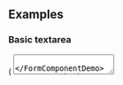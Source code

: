 
<PageTitle src="components/Form/Textarea" title="Textarea" />
<Subtitle />
<Description />
<Primary />
<ArgsTable story={PRIMARY_STORY} />
<Stories />

## Examples

### Basic textarea

<Canvas>
  <ThemeWrapper>
    <Looper
      list={variants}
      render={variant => (
        <Rhythm grouped py={3}>
          <FormComponentDemo initialValue="Hello world" property="value" type="textarea">
            <Textarea variant={variant} />
          </FormComponentDemo>
        </Rhythm>
      )}
    />
  </ThemeWrapper>
</Canvas>

### Textarea with rows and cols

<Canvas>
  <ThemeWrapper>
    <Looper
      list={variants}
      render={variant => (
        <Rhythm grouped py={3}>
          <FormComponentDemo initialValue="Hello world" property="value" type="textarea">
            <Textarea cols={12} rows={2} variant={variant} />
          </FormComponentDemo>
        </Rhythm>
      )}
    />
  </ThemeWrapper>
</Canvas>

### Textarea with max length

<Canvas>
  <ThemeWrapper>
    <Looper
      list={variants}
      render={variant => (
        <Rhythm grouped py={3}>
          <FormComponentDemo initialValue="Hello world" property="value" type="textarea">
            <Textarea maxLength={12} variant={variant} />
          </FormComponentDemo>
        </Rhythm>
      )}
    />
  </ThemeWrapper>
</Canvas>

### Labeled textarea

<Canvas>
  <ThemeWrapper>
    <Looper
      list={variants}
      render={variant => (
        <Rhythm grouped py={3}>
          <FormComponentDemo initialValue="Hello world" property="value" type="textarea">
            <Textarea label="Super fantastic label" variant={variant} />
          </FormComponentDemo>
        </Rhythm>
      )}
    />
  </ThemeWrapper>
</Canvas>

### Transitional labeled textarea

<Canvas>
  <ThemeWrapper>
    <Looper
      list={variants}
      render={variant => (
        <Rhythm grouped py={3}>
          <FormComponentDemo property="value" type="textarea">
            <Textarea transitional label="Super fantastic label" variant={variant} />
          </FormComponentDemo>
        </Rhythm>
      )}
    />
  </ThemeWrapper>
</Canvas>

### Labeled textarea with placeholder

<Canvas>
  <ThemeWrapper>
    <Looper
      list={variants}
      render={variant => (
        <Rhythm grouped py={3}>
          <FormComponentDemo property="value" type="textarea">
            <Textarea label="Super fantastic label" placeholder="Hello world" variant={variant} />
          </FormComponentDemo>
        </Rhythm>
      )}
    />
  </ThemeWrapper>
</Canvas>

### Read only textarea

<Canvas>
  <ThemeWrapper>
    <Looper
      list={variants}
      render={variant => (
        <Rhythm grouped py={3}>
          <FormComponentDemo initialValue="Hello world" property="value" type="textarea">
            <Textarea readOnly label="Super fantastic label" variant={variant} />
          </FormComponentDemo>
        </Rhythm>
      )}
    />
  </ThemeWrapper>
</Canvas>

### Disabled textarea

<Canvas>
  <ThemeWrapper>
    <Looper
      list={variants}
      render={variant => (
        <Rhythm grouped py={3}>
          <FormComponentDemo initialValue="Hello world" property="value" type="textarea">
            <Textarea disabled label="Super fantastic label" variant={variant} />
          </FormComponentDemo>
        </Rhythm>
      )}
    />
  </ThemeWrapper>
</Canvas>

### Danger textarea

<Canvas>
  <ThemeWrapper>
    <Looper
      list={variants}
      render={variant => (
        <Rhythm grouped py={3}>
          <FormComponentDemo initialValue="Hello world" property="value" type="textarea">
            <Textarea transitional label="Super fantastic label" validity="danger" variant={variant} />
          </FormComponentDemo>
        </Rhythm>
      )}
    />
  </ThemeWrapper>
</Canvas>

### Warning textarea

<Canvas>
  <ThemeWrapper>
    <Looper
      list={variants}
      render={variant => (
        <Rhythm grouped py={3}>
          <FormComponentDemo initialValue="Hello world" property="value" type="textarea">
            <Textarea transitional label="Super fantastic label" validity="warning" variant={variant} />
          </FormComponentDemo>
        </Rhythm>
      )}
    />
  </ThemeWrapper>
</Canvas>

### Success textarea

<Canvas>
  <ThemeWrapper>
    <Looper
      list={variants}
      render={variant => (
        <Rhythm grouped py={3}>
          <FormComponentDemo initialValue="Hello world" property="value" type="textarea">
            <Textarea transitional label="Super fantastic label" validity="success" variant={variant} />
          </FormComponentDemo>
        </Rhythm>
      )}
    />
  </ThemeWrapper>
</Canvas>

### Contrast textarea

<Canvas contrast>
  <ThemeWrapper>
    <Looper
      list={variants}
      render={variant => (
        <Rhythm grouped py={3}>
          <FormComponentDemo initialValue="Hello world" property="value" type="textarea">
            <Textarea contrast transitional label="Super fantastic label" variant={variant} />
          </FormComponentDemo>
        </Rhythm>
      )}
    />
  </ThemeWrapper>
</Canvas>

## Notifications

<Canvas>
  <ThemeWrapper>
    <Looper
      list={variants}
      render={variant => (
        <Looper
          list={['success', 'danger', 'warning', 'primary', 'neutral']}
          render={level => (
            <Rhythm grouped py={3}>
              <FormComponentDemo initialValue="Hello world" property="value" type="textarea">
                <NotifiedTextarea
                  level={level}
                  notification={`This is an example ${level} notification.`}
                  variant={variant}
                />
              </FormComponentDemo>
            </Rhythm>
          )}
        />
      )}
    />
  </ThemeWrapper>
</Canvas>
